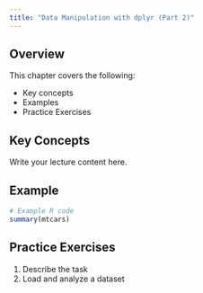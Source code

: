 ```yaml
---
title: "Data Manipulation with dplyr (Part 2)"
---
```


## Overview

This chapter covers the following:

- Key concepts
- Examples
- Practice Exercises

## Key Concepts

Write your lecture content here.

## Example

```r
# Example R code
summary(mtcars)
```

## Practice Exercises

1. Describe the task
2. Load and analyze a dataset
